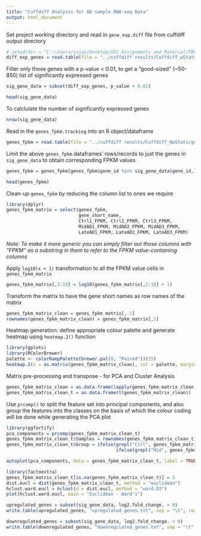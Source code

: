 ---
title: "Cuffdiff Analysis for AD sample RNA-seq Data"
output: html_document
---


Set project working directory and read in `gene_exp.diff` file from cuffdiff output directory
```{r}
# setwd(dir = "C:\\Users/sujay/Desktop/USC Assignments and Material/TRGN515/RNAseq Project/")
diff_exp_genes = read.table(file = "../cuffdiff results/Cuffdiff_wStats/gene_exp.diff", header = TRUE, sep = "\t")
```

Filter only those genes with a p-value < 0.01, to get a "good-sized" (~50-850) list of significantly expressed genes
```{r}
sig_gene_data = subset(diff_exp_genes, p_value < 0.01)
```

```{r}
head(sig_gene_data)
```

To calclulate the number of significantly expressed genes
```{r}
nrow(sig_gene_data)
```

Read in the `genes_fpkm.tracking` into an R object/dataframe
```{r}
genes_fpkm = read.table(file = "../cuffdiff results/Cuffdiff_NoStats/genes.fpkm_tracking", header = TRUE, sep = "\t")
```

Limit the above `genes_fpkm` dataframes' rows/records to just the genes in `sig_gene_data` to obtain corresponding FPKM values
```{r}
genes_fpkm = genes_fpkm[genes_fpkm$gene_id %in% sig_gene_data$gene_id,]
```

```{r}
head(genes_fpkm)
```

Clean-up `genes_fpkm` by reducing the column list to ones we require
```{r}
library(dplyr)
genes_fpkm_matrix = select(genes_fpkm, 
                           gene_short_name, 
                           Ctrl1_FPKM, Ctrl2_FPKM, Ctrl3_FPKM, 
                           MidAD1_FPKM, MidAD2_FPKM, MidAD3_FPKM, 
                           LateAD1_FPKM, LateAD2_FPKM, LateAD3_FPKM)
```                           

_Note: To make it more generic you can simply filter out those columns with "FPKM" as a substring in them to refer to the FPKM value-containing columns_

Apply `log10(x + 1)` transformation to all the FPKM value cells in `genes_fpkm_matrix`
```{r}
genes_fpkm_matrix[,2:10] = log10(genes_fpkm_matrix[,2:10] + 1)
```

Transform the matrix to have the gene short names as row names of the matrix
```{r}
genes_fpkm_matrix_clean = genes_fpkm_matrix[,-1]
rownames(genes_fpkm_matrix_clean) = genes_fpkm_matrix[,1]
```

Heatmap generation: define appropriate colour palette and generate heatmap using `heatmap.2()` function
```{r}
library(gplots)
library(RColorBrewer)
palette <- colorRampPalette(brewer.pal(8, "Paired"))(25)
heatmap.2(x = as.matrix(genes_fpkm_matrix_clean), col = palette, margins = c(12, 9), trace = "none")
```

Matrix pre-processing and transpose - for PCA and Cluster Analysis
```{r}
genes_fpkm_matrix_clean = as.data.frame(lapply(genes_fpkm_matrix_clean, as.double))
genes_fpkm_matrix_clean_t = as.data.frame(t(genes_fpkm_matrix_clean))
```

Use `prcomp()` to split the feature set into principal components, and also group the features into the classes on the basis of which the colour coding will be done while generating the PCA plot
```{r}
library(ggfortify)
pca_components = prcomp(genes_fpkm_matrix_clean_t)
genes_fpkm_matrix_clean_t$Samples = rownames(genes_fpkm_matrix_clean_t)
genes_fpkm_matrix_clean_t$Group = ifelse(grepl("Ctrl", genes_fpkm_matrix_clean_t$Samples), "CTRL",
                                         ifelse(grepl("Mid", genes_fpkm_matrix_clean_t$Samples), "Mid AD", "Late AD"))

autoplot(pca_components, data = genes_fpkm_matrix_clean_t, label = TRUE, label.size = 2, colour = "Group")
```

```{r}
library(factoextra)
genes_fpkm_matrix_clean_t[is.na(genes_fpkm_matrix_clean_t)] = 2
dist.eucl = dist(genes_fpkm_matrix_clean_t, method = "euclidean")
hclust.ward.eucl = hclust(d = dist.eucl, method = "ward.D2")
plot(hclust.ward.eucl, main = "Euclidean - Ward's")
```

```{r}
upregulated_genes = subset(sig_gene_data, log2.fold_change. > 0)
write.table(upregulated_genes, "upregulated_genes.txt", sep = "\t", row.names = FALSE, quote = FALSE)
```

```{r}
downregulated_genes = subset(sig_gene_data, log2.fold_change. < 0)
write.table(downregulated_genes, "downregulated_genes.txt", sep = "\t", row.names = FALSE, quote = FALSE)
```
